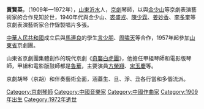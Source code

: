 '''賈賢英'''，（1909年—1972年），[[山東|山東]][[沂水|沂水]]人，[[京劇|京劇]]琴師，以與[[金少山|金少山]]等京劇表演藝術家的合作見知於世，1940年代與金少山、[[裘盛戎|裘盛戎]]、[[陳少霖|陳少霖]]、[[姜妙香|姜妙香]]、[[李多奎|李多奎]]等京劇表演藝術家合作錄製唱片多張。

[[中華人民共和國|中華人民共和國]]成立后與[[馬連良|馬連良]]的學生[[言少朋|言少朋]]、[[周嘯天|周嘯天]]等合作，1957年起參加[[山東省|山東省]]京劇團。

山東省京劇團集體創作的現代京劇《[[奇襲白虎團|奇襲白虎團]]》，他擔任甲組琴師和電影版琴師，甲組和電影版鼓師都是[[魯華|魯華]]，主要演員[[方榮翔|方榮翔]]、[[宋玉慶|宋玉慶]]等。

京劇胡琴（京胡）和伴奏藝術全面，涵蓋生、旦、淨、丑各行當和多個流派。

[[Category:京劇琴師|Category:京劇琴師]]
[[Category:中國音樂家|Category:中國音樂家]]
[[Category:中國作曲家|Category:中國作曲家]]
[[Category:1909年出生|Category:1909年出生]]
[[Category:1972年逝世|Category:1972年逝世]]
